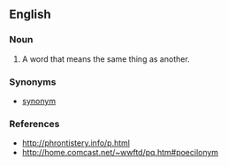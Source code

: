 ==English==

===Noun===
{{en-noun|plural=Poecilonyme}}

# A word that means the same thing as another.

===Synonyms===
*[[synonym]]

===References===
*http://phrontistery.info/p.html
*http://home.comcast.net/~wwftd/pq.htm#poecilonym